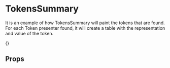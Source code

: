 
<Meta title="TokensSummary" component={TokensSummary} />

# TokensSummary

It is an example of how TokensSummary will paint the tokens that are found. For each Token presenter found, it will create a table with the representation and value of the token.

<div>
  {<TokensSummary tokens={readTokensFromFile('TokensSummary')}></TokensSummary>}
</div>

## Props

<Props of={TokensSummary} />
